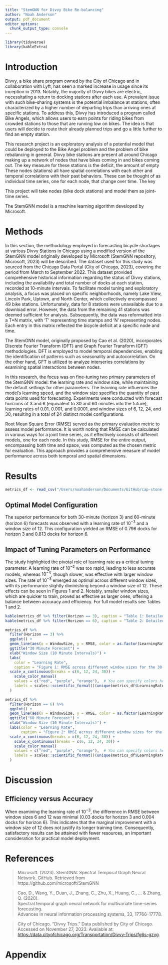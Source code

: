 ```yaml
---
title: "StemGNN for Divvy Bike Re-balancing"
author: "Noah Anderson"
output: pdf_document
editor_options: 
  chunk_output_type: console
---
```

```r
library(tidyverse)
library(kableExtra)
```
# Introduction
Divvy, a bike share program owned by the City of Chicago and in collaboration with Lyft, has seen a marked increase in usage since its inception in 2013. Notably, the majority of Divvy bikes are electric, necessitating a return to docking stations after each use. A prevalent issue with such bike-sharing systems is the potential imbalance at stations, often characterized by a higher number of departing trips than arriving ones at specific stations. To address this, Divvy has introduced a program called Bike Angels, which allows users to earn points for riding bikes from crowded stations to those that are running low on bikes. The idea is that users will decide to route their already planned trips and go a little further to find an empty station. 

This research project is an exploratory analysis of a potential model that could be deployed to the Bike Angel problem and the problem of bike rebalancing in general. Divvy bike stations are present all around Chicago making up a network of nodes that have bikes coming in and bikes coming out. The key measure for these stations is the deficit, the amount of empty  These nodes (stations) all have spatial correlations with each other and temporal correlations with their past behaviors. These can be thought of as individual time series, one for each node, that change over time. The key 


This project will take nodes (bike dock stations) and model them as joint-time series. 

The StemGNN model is a machine learning algorithm developed by Microsoft. 

# Methods

In this section, the methodology employed in forecasting bicycle shortages at various Divvy Stations in Chicago using a modified version of the StemGNN model originally developed by Microsoft (StemGNN repository, Microsoft, 2023) will be described. The dataset used for this study was sourced from the Chicago Data Portal (City of Chicago, 2023), covering the period from March to September 2022. This dataset provided comprehensive historical information regarding the status of Divvy stations, including the availability and total number of docks at each station, recorded at 10-minute intervals. To facilitate model tuning and exploratory analysis, a focus was placed on specific neighborhoods, namely Lake View, Lincoln Park, Uptown, and North Center, which collectively encompassed 49 bike stations. Unfortunately, data for 8 stations were unavailable due to a download error. However, the data from the remaining 41 stations was deemed sufficient for analysis. Subsequently, the data was reformatted into a T*N matrix, with 'T' representing time stamps and 'N' representing nodes. Each entry in this matrix reflected the bicycle deficit at a specific node and time.

The StemGNN model, originally proposed by Cao et al. (2020), incorporates Discrete Fourier Transform (DFT) and Graph Fourier Transform (GFT) methodologies. DFT is employed to model temporal dependencies, enabling the identification of patterns such as seasonality and autocorrelation. On the other hand, GFT is utilized to analyze interseries correlations by examining spatial interactions between nodes.

In this research, the focus was on fine-tuning two primary parameters of the StemGNN model: the learning rate and window size, while maintaining the default settings for other parameters. The learning rate influences the model's learning speed, and the window size specifies the quantity of past data points used for forecasting. Experiments were conducted with forecast horizons of 3 and 6 (equivalent to 30 and 60 minutes into the future), learning rates of 0.01, 0.001, and 0.0001, and window sizes of 6, 12, 24, and 30, resulting in a total of 24 distinct model configurations.

Root Mean Square Error (RMSE) served as the primary evaluation metric to assess model performance. It is worth noting that RMSE can be calculated in various ways for a joint time series, as it effectively consists of different models, one for each node. In this study, RMSE for the entire output, encompassing both time and space, was computed as the chosen metric for evaluation. This approach provides a comprehensive measure of model performance across both temporal and spatial dimensions.

# Results

```r
metrics_df <- read_csv("/Users/noahanderson/Documents/GitHub/cap-stone-PDAT/src/eval/metrics/metrics_df.csv")
```

## Optimal Model Configuration
The superior performance for both 30-minute (horizon 3) and 60-minute (horizon 6) forecasts was observed with a learning rate of $10^{-3}$ and a window size of 12. This configuration yielded an RMSE of 0.796 docks for horizon 3 and 0.813 docks for horizon 6.

## Impact of Tuning Parameters on Performance
The study highlighted the pivotal role of learning rate as a critical tuning parameter. A learning rate of $10^{-2}$ was too rapid, leading to less accurate models, whereas $10^{-4}$, though slower, was effective with larger window sizes. The rate of $10^{-3}$ emerged as optimal across different window sizes, with its performance slightly diminishing beyond a window size of 12. These effects can be seen in Figures 1 and 2. Notably, smaller window sizes, which are quicker to train, proved as effective as larger ones, offering a balance between accuracy and efficiency. For full model results see Tables 1 and 2.
```r
kable(metrics_df %>% filter(Horizon == 3), caption = "Table 1: Detailed RMSE Results for the 30-Minute Forecast")
kable(metrics_df %>% filter(Horizon == 6), caption = "Table 2: Detailed RMSE Results for the 60-Minute Forecast")

```


```r

metrics_df %>%
  filter(Horizon == 3) %>%
  ggplot() +
  geom_line(aes(x = WindowSize, y = RMSE, color = as.factor(LearningRate))) + 
  ggtitle("30 Minute Forecast") + 
  xlab("Window Size (10 Minute Intervals)") +
  labs(
    color = "Learning Rate",
    caption = "Figure 1: RMSE across different window sizes for the 30-minute forecast.") +
  scale_x_continuous(breaks = c(6, 12, 24, 30)) +   
    scale_color_manual(
    values = c("red", "purple", "orange"),  # You can specify colors here
    labels = scales::scientific_format()(unique(metrics_df$LearningRate))
  )
```


```r
metrics_df %>%
  filter(Horizon == 6) %>%
  ggplot() +
  geom_line(aes(x = WindowSize, y = RMSE, color = as.factor(LearningRate))) + 
  ggtitle("60 Minute Forecast") + 
  xlab("Window Size (10 Minute Intervals)") +
  labs(color = "Learning Rate",
       caption = "Figure 2: RMSE across different window sizes for the 60-minute forecast.") +
  scale_x_continuous(breaks = c(6, 12, 24, 30)) + 
    scale_x_continuous(breaks = c(6, 12, 24, 30)) +   
    scale_color_manual(
    values = c("red", "purple", "orange"),  # You can specify colors here
    labels = scales::scientific_format()(unique(metrics_df$LearningRate))
  )

```




# Discussion
## Efficiency versus Accuracy
When examining the learning rate of $10^{-3}$, the difference in RMSE between window sizes 6 and 12 was minimal (0.03 docks for horizon 3 and 0.004 docks for horizon 6). This indicates that the marginal improvement with a window size of 12 does not justify its longer training time. Consequently, satisfactory results can be attained with fewer resources, an important consideration for practical model deployment.


# References

> Microsoft. (2023). StemGNN: Spectral Temporal Graph Neural Network. GitHub. Retrieved from https://github.com/microsoft/StemGNN

> Cao, D., Wang, Y., Duan, J., Zhang, C., Zhu, X., Huang, C., ... & Zhang, Q. (2020).  
Spectral temporal graph neural network for multivariate time-series forecasting.  
Advances in neural information processing systems, 33, 17766-17778.


> City of Chicago. "Divvy Trips." Data published by City of Chicago. Accessed on November 27, 2023. Available at: <https://data.cityofchicago.org/Transportation/Divvy-Trips/fg6s-gzvg>.

# Appendix